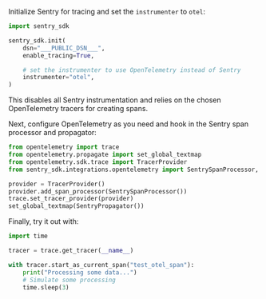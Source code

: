 Initialize Sentry for tracing and set the `instrumenter` to `otel`:

<SignInNote />

```python
import sentry_sdk

sentry_sdk.init(
    dsn="___PUBLIC_DSN___",
    enable_tracing=True,

    # set the instrumenter to use OpenTelemetry instead of Sentry
    instrumenter="otel",
)
```

This disables all Sentry instrumentation and relies on the chosen OpenTelemetry tracers for creating spans.

Next, configure OpenTelemetry as you need and hook in the Sentry span processor and propagator:

```python
from opentelemetry import trace
from opentelemetry.propagate import set_global_textmap
from opentelemetry.sdk.trace import TracerProvider
from sentry_sdk.integrations.opentelemetry import SentrySpanProcessor, SentryPropagator

provider = TracerProvider()
provider.add_span_processor(SentrySpanProcessor())
trace.set_tracer_provider(provider)
set_global_textmap(SentryPropagator())
```

Finally, try it out with:

```python
import time

tracer = trace.get_tracer(__name__)

with tracer.start_as_current_span("test_otel_span"):
    print("Processing some data...")
    # Simulate some processing
    time.sleep(3)
```
